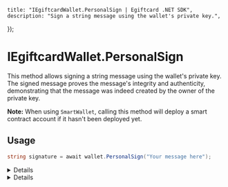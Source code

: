 
	title: "IEgiftcardWallet.PersonalSign | Egiftcard .NET SDK",
	description: "Sign a string message using the wallet's private key.",
});

# IEgiftcardWallet.PersonalSign

This method allows signing a string message using the wallet's private key. The signed message proves the message's integrity and authenticity, demonstrating that the message was indeed created by the owner of the private key.

**Note:** When using `SmartWallet`, calling this method will deploy a smart contract account if it hasn't been deployed yet.

## Usage

```csharp
string signature = await wallet.PersonalSign("Your message here");
```

<Details summary="Parameters">

### message (required)

A `string` message to be signed. This is the message whose integrity and authenticity you want to ensure.

</Details>

<Details summary="Return Value">

### string

The method returns a `string` representing the hexadecimal signature of the message. This signature can be used to verify the message's authenticity.

</Details>
